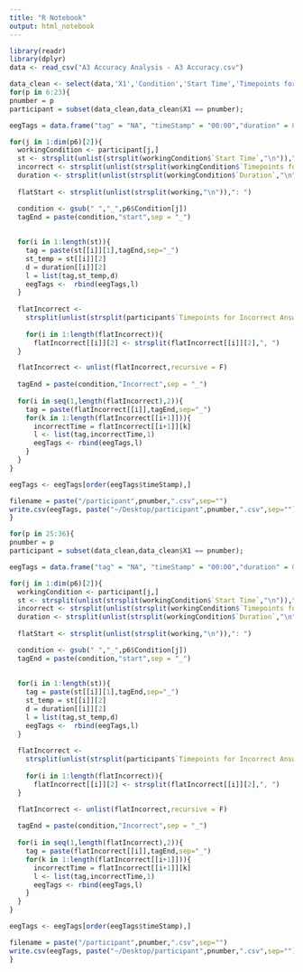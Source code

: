 ```yaml
---
title: "R Notebook"
output: html_notebook
---
```


```r
library(readr)
library(dplyr)
data <- read_csv("A3 Accuracy Analysis - A3 Accuracy.csv")
```
```r
data_clean <- select(data,'X1','Condition','Start Time','Timepoints for Incorrect Answers','Duration')
for(p in 6:23){
pnumber = p
participant = subset(data_clean,data_clean$X1 == pnumber);

eegTags = data.frame("tag" = "NA", "timeStamp" = "00:00","duration" = 0, stringsAsFactors = FALSE)

for(j in 1:dim(p6)[2]){
  workingCondition <- participant[j,]
  st <- strsplit(unlist(strsplit(workingCondition$`Start Time`,"\n")),": ")
  incorrect <- strsplit(unlist(strsplit(workingCondition$`Timepoints for Incorrect Answers`,"\n")),": ")
  duration <- strsplit(unlist(strsplit(workingCondition$`Duration`,"\n")),": ")
  
  flatStart <- strsplit(unlist(strsplit(working,"\n")),": ")

  condition <- gsub(" ","_",p6$Condition[j])
  tagEnd = paste(condition,"start",sep = "_")
  
  
  for(i in 1:length(st)){
    tag = paste(st[[i]][1],tagEnd,sep="_")
    st_temp = st[[i]][2]
    d = duration[[i]][2]
    l = list(tag,st_temp,d)
    eegTags <-  rbind(eegTags,l)
  }
  
  flatIncorrect <- 
    strsplit(unlist(strsplit(participant$`Timepoints for Incorrect Answers`[j],"\n")),": ")
  
    for(i in 1:length(flatIncorrect)){
      flatIncorrect[[i]][2] <- strsplit(flatIncorrect[[i]][2],", ")
  }

  flatIncorrect <- unlist(flatIncorrect,recursive = F)
  
  tagEnd = paste(condition,"Incorrect",sep = "_")
  
  for(i in seq(1,length(flatIncorrect),2)){
    tag = paste(flatIncorrect[[i]],tagEnd,sep="_")
    for(k in 1:length(flatIncorrect[[i+1]])){
      incorrectTime = flatIncorrect[[i+1]][k]
      l <- list(tag,incorrectTime,1)
      eegTags <- rbind(eegTags,l)
    }
  }
}

eegTags <- eegTags[order(eegTags$timeStamp),]

filename = paste("/participant",pnumber,".csv",sep="")
write.csv(eegTags, paste("~/Desktop/participant",pnumber,".csv",sep=""), row.names = FALSE)
}
```
```r
for(p in 25:36){
pnumber = p
participant = subset(data_clean,data_clean$X1 == pnumber);

eegTags = data.frame("tag" = "NA", "timeStamp" = "00:00","duration" = 0, stringsAsFactors = FALSE)

for(j in 1:dim(p6)[2]){
  workingCondition <- participant[j,]
  st <- strsplit(unlist(strsplit(workingCondition$`Start Time`,"\n")),": ")
  incorrect <- strsplit(unlist(strsplit(workingCondition$`Timepoints for Incorrect Answers`,"\n")),": ")
  duration <- strsplit(unlist(strsplit(workingCondition$`Duration`,"\n")),": ")
  
  flatStart <- strsplit(unlist(strsplit(working,"\n")),": ")

  condition <- gsub(" ","_",p6$Condition[j])
  tagEnd = paste(condition,"start",sep = "_")
  
  
  for(i in 1:length(st)){
    tag = paste(st[[i]][1],tagEnd,sep="_")
    st_temp = st[[i]][2]
    d = duration[[i]][2]
    l = list(tag,st_temp,d)
    eegTags <-  rbind(eegTags,l)
  }
  
  flatIncorrect <- 
    strsplit(unlist(strsplit(participant$`Timepoints for Incorrect Answers`[j],"\n")),": ")
  
    for(i in 1:length(flatIncorrect)){
      flatIncorrect[[i]][2] <- strsplit(flatIncorrect[[i]][2],", ")
  }

  flatIncorrect <- unlist(flatIncorrect,recursive = F)
  
  tagEnd = paste(condition,"Incorrect",sep = "_")
  
  for(i in seq(1,length(flatIncorrect),2)){
    tag = paste(flatIncorrect[[i]],tagEnd,sep="_")
    for(k in 1:length(flatIncorrect[[i+1]])){
      incorrectTime = flatIncorrect[[i+1]][k]
      l <- list(tag,incorrectTime,1)
      eegTags <- rbind(eegTags,l)
    }
  }
}

eegTags <- eegTags[order(eegTags$timeStamp),]

filename = paste("/participant",pnumber,".csv",sep="")
write.csv(eegTags, paste("~/Desktop/participant",pnumber,".csv",sep=""), row.names = FALSE)
}
```

